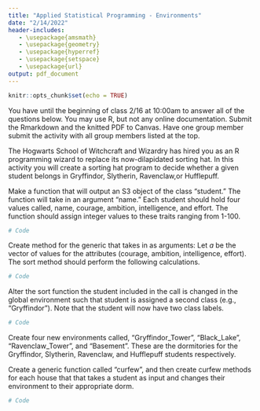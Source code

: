 ```yaml
---
title: "Applied Statistical Programming - Environments"
date: "2/14/2022"
header-includes:
   - \usepackage{amsmath}
   - \usepackage{geometry}
   - \usepackage{hyperref}
   - \usepackage{setspace}
   - \usepackage{url}
output: pdf_document
---
```


```r
knitr::opts_chunk$set(echo = TRUE)
```

\textbf{Write the R code to answer the following questions. Write the code, and then show what the computer returns when that code is run. Thoroughly comment your solutions.}

You have until the beginning of class 2/16 at 10:00am to answer all of the questions below. You may use R, but not any online documentation. Submit the Rmarkdown and the knitted PDF to Canvas. Have one group member submit the activity with all group members listed at the top.

\section*{The Sorting Hat}

\noindent The Hogwarts School of Witchcraft and Wizardry has hired you as an R programming wizard to replace its now-dilapidated sorting hat. In this activity you will create a sorting hat program to decide whether a given student belongs in Gryffindor, Slytherin, Ravenclaw,or Hufflepuff.  


\subsection{Students}

Make a function that will output an S3 object of the class "student." The function will take in an argument "name." Each student should hold four values called, name, courage, ambition, intelligence, and effort.  The function should \textit{randomly} assign integer values to these traits ranging from 1-100.  

```r
# Code
```

\subsection{Sorter}

Create method for the generic \texttt{sort} that takes in as arguments:
\begin{itemize}
  \item An object of the class \texttt{student}
  \item A matrix with four columns and four rows ($X$).
\end{itemize}
Let $a$ be the vector of values for the attributes (courage, ambition, intelligence, effort). The sort method should perform the following calculations.  
\begin{enumerate}
  \item Calculate $X^{T}a$, which should result in a vector of length four.  
  \item If the first element of the resulting vector is largest, return "GRYFFINDOR!", if the second element is largest return "SLYTHERIN!", if the third is largest return "RAVENCLAW!", if the fourth is largest return "HUFFLEPUFF!"
\end{enumerate}
```r
# Code
```

\subsection{Modifications}

Alter the sort function the student included in the call is changed in the global environment such that student is assigned a second class  (e.g., "Gryffindor").  Note that the student will now have two class labels.
```r
# Code
```

\subsection{Curfew}

Create four new environments called, "Gryffindor\_Tower", "Black\_Lake", "Ravenclaw\_Tower", and "Basement". These are the dormitories for the Gryffindor, Slytherin, Ravenclaw, and Hufflepuff students respectively.  

Create a generic function called "curfew", and then create curfew methods for each house that that takes a student as input and changes their environment to their appropriate dorm.  

```r
# Code
```


